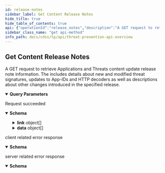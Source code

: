 ```yaml
---
id: release-notes
sidebar_label: Get Content Release Notes
hide_title: true
hide_table_of_contents: true
api: {"operationId":"release_notes","description":"A GET request to retrieve Applications and Threats content update release note information. The includes details about new and modified threat signatures, updates to App-IDs and HTTP decoders as well as descriptions about other changes introduced in the specified release.","security":[{"X-TV-API-KEY":[]}],"tags":["Threat Prevention API Endpoints"],"parameters":[{"name":"type","in":"query","required":true,"schema":{"type":"string"},"description":"Query release notes that match a specific type\n"},{"name":"version","in":"query","required":true,"schema":{"type":"string"},"description":"Query release notes that match a specific content version\n\n---\n```\ncurl -H 'X-API-KEY: API_KEY' \\\n  'https://api.threatvault.paloaltonetworks.com/service/v1/release-notes?type=content&version=8446-6886'\n```\n"}],"responses":{"200":{"description":"Request succeeded","content":{"application/json":{"schema":{"type":"object","properties":{"success":{"type":"boolean","example":true},"link":{"type":"array","items":{"type":"object","properties":{"next":{"type":"string"},"previous":{"type":"string"}}}},"count":{"type":"integer","example":2},"data":{"type":"array","items":{"type":"object","properties":{"release_version":{"type":"integer","example":8446},"content_version":{"type":"string","example":"8446-6886"},"type":{"type":"string","example":"content"},"json_data":{"type":"array","items":{"type":"object","properties":{"notes":{"type":"array"},"applications":{"type":"array"},"decoders":{"type":"array","example":"improved ..."},"data_correlation":{"type":"array","items":{"type":"object","properties":{"new":{"type":"array"},"modified":{"type":"array"},"deleted":{"type":"array"}}}},"file_type":{"type":"array","items":{"type":"object","properties":{"new":{"type":"array"},"modified":{"type":"array"},"disabled":{"type":"array"}}}},"spyware":{"type":"array"},"vulnerability":{"type":"array","items":{"type":"object","properties":{"new":{"type":"array","items":{"type":"object","properties":{"severity":{"type":"string","example":"high"},"pan_id":{"type":"integer","example":30515},"attack_name":{"type":"string","example":"File Loading"},"cve":{"type":"string","example":""},"vendor":{"type":"string","example":""},"action":{"type":"string","example":"reset-both"},"change_data":{"type":"string","example":"updated action to ...."},"min_version":{"type":"string","example":"8.1.0"},"max_version":{"type":"string","example":""}}}},"modified":{"type":"array","items":{"type":"object","properties":{"severity":{"type":"string","example":"high"},"pan_id":{"type":"integer","example":30077},"attack_name":{"type":"string","example":"Vulnerability"},"cve":{"type":"string","example":"CVE-2006-3942, CVE-2006-1314"},"vendor":{"type":"string","example":"MS06-063"},"action":{"type":"string","example":"reset-server"},"change_data":{"type":"string","example":"updated action to ...."},"min_version":{"type":"string","example":"8.1.0"},"max_version":{"type":"string","example":""}}}},"disabled":{"type":"array"}}}}}}},"release_time":{"type":"string","example":"2021-08-27T03:10:03Z"}}}},"message":{"type":"string","example":"Successful"}}}}},"headers":{"X-Minute-RateLimit-Limit":{"description":"The maximum number of requests that the user is permitted to make per minute.","schema":{"type":"integer"},"example":200,"name":"X-Minute-RateLimit-Limit"},"X-Minute-RateLimit-Remaining":{"description":"The number of requests remaining in the current rate limit window (one minute).","schema":{"type":"integer"},"name":"X-Minute-RateLimit-Remaining"},"X-Minute-RateLimit-Reset":{"description":"The timestamp at which the current rate limit window (one minute) resets.","schema":{"type":"integer"},"name":"X-Minute-RateLimit-Reset"},"X-Day-RateLimit-Limit":{"description":"The maximum number of requests that the user is permitted to make per day.","schema":{"type":"integer"},"example":2000,"name":"X-Day-RateLimit-Limit"},"X-Day-RateLimit-Remaining":{"description":"The number of requests remaining in the current rate limit window (one day).","schema":{"type":"integer"},"name":"X-Day-RateLimit-Remaining"},"X-Day-RateLimit-Reset":{"description":"The timestamp at which the current rate limit window (one day) resets.","schema":{"type":"integer"},"name":"X-Day-RateLimit-Reset"}}},"4XX":{"description":"client related error response","content":{"application/json":{"schema":{"type":"object","properties":{"success":{"type":"boolean","example":false},"message":{"type":"string","example":"Failed to query"}}}}}},"5XX":{"description":"server related error response","content":{"application/json":{"schema":{"type":"object","properties":{"success":{"type":"boolean","example":false},"message":{"type":"string","example":"Failed to query"}}}}}}},"method":"get","path":"/release-notes","servers":[{"url":"https://api.threatvault.paloaltonetworks.com/service/v1","description":"The base URI"}],"securitySchemes":{"X-API-KEY":{"description":"The API header required for authentication.","type":"apiKey","in":"header","name":"X-API-KEY"}},"info":{"description":"The Threat Prevention API endpoints are available to customers with an active Threat Prevention or Advanced Threat Prevention subscription.\n\nList of Threat Prevention API endpoints:\n1. Link to [Retrieve IPS Threat Metadata](threat-prevention-public-api-endpoints#operation/threats)\n2. Link to [Retrieve Release-Note Information](threat-prevention-public-api-endpoints#operation/release_notes)\n","title":"Threat Prevention API Overview","version":"v1.0-BETA","contact":{"email":"tp-infra@paloaltonetworks.com"}},"postman":{"name":"Get Content Release Notes","description":{"content":"A GET request to retrieve Applications and Threats content update release note information. The includes details about new and modified threat signatures, updates to App-IDs and HTTP decoders as well as descriptions about other changes introduced in the specified release.","type":"text/plain"},"url":{"path":["release-notes"],"host":["{{baseUrl}}"],"query":[{"disabled":false,"description":{"content":"(Required) Query release notes that match a specific type\n","type":"text/plain"},"key":"type","value":""},{"disabled":false,"description":{"content":"(Required) Query release notes that match a specific content version\n\n---\n```\ncurl -H 'X-API-KEY: API_KEY' \\\n  'https://api.threatvault.paloaltonetworks.com/service/v1/release-notes?type=content&version=8446-6886'\n```\n","type":"text/plain"},"key":"version","value":""}],"variable":[]},"header":[{"key":"Accept","value":"application/json"}],"method":"GET"}}
sidebar_class_name: "get api-method"
info_path: docs/cdss/tp/api/threat-prevention-api-overview
---
```



## Get Content Release Notes



A GET request to retrieve Applications and Threats content update release note information. The includes details about new and modified threat signatures, updates to App-IDs and HTTP decoders as well as descriptions about other changes introduced in the specified release.

<details style={{"marginBottom":"1rem"}} data-collapsed={false} open={true}><summary style={{}}><strong>Query Parameters</strong></summary><div><ul><ParamsItem className={"paramsItem"} param={{"name":"type","in":"query","required":true,"schema":{"type":"string"},"description":"Query release notes that match a specific type\n"}}></ParamsItem><ParamsItem className={"paramsItem"} param={{"name":"version","in":"query","required":true,"schema":{"type":"string"},"description":"Query release notes that match a specific content version\n\n---\n```\ncurl -H 'X-API-KEY: API_KEY' \\\n  'https://api.threatvault.paloaltonetworks.com/service/v1/release-notes?type=content&version=8446-6886'\n```\n"}}></ParamsItem></ul></div></details><div><ApiTabs><TabItem label={"200"} value={"200"}><div>

Request succeeded

</div><div><details style={{}} data-collapsed={false} open={true}><summary style={{"textAlign":"left"}}><strong>Schema</strong></summary><div style={{"textAlign":"left","marginLeft":"1rem"}}></div><ul style={{"marginLeft":"1rem"}}><SchemaItem collapsible={false} name={"success"} required={false} schemaDescription={undefined} schemaName={"boolean"} qualifierMessage={undefined}></SchemaItem><SchemaItem collapsible={true} className={"schemaItem"}><details style={{}}><summary style={{}}><strong>link</strong><span style={{"opacity":"0.6"}}> object[]</span></summary><div style={{"marginLeft":"1rem"}}><SchemaItem collapsible={false} name={"next"} required={false} schemaDescription={undefined} schemaName={"string"} qualifierMessage={undefined}></SchemaItem><SchemaItem collapsible={false} name={"previous"} required={false} schemaDescription={undefined} schemaName={"string"} qualifierMessage={undefined}></SchemaItem></div></details></SchemaItem><SchemaItem collapsible={false} name={"count"} required={false} schemaDescription={undefined} schemaName={"integer"} qualifierMessage={undefined}></SchemaItem><SchemaItem collapsible={true} className={"schemaItem"}><details style={{}}><summary style={{}}><strong>data</strong><span style={{"opacity":"0.6"}}> object[]</span></summary><div style={{"marginLeft":"1rem"}}><SchemaItem collapsible={false} name={"release_version"} required={false} schemaDescription={undefined} schemaName={"integer"} qualifierMessage={undefined}></SchemaItem><SchemaItem collapsible={false} name={"content_version"} required={false} schemaDescription={undefined} schemaName={"string"} qualifierMessage={undefined}></SchemaItem><SchemaItem collapsible={false} name={"type"} required={false} schemaDescription={undefined} schemaName={"string"} qualifierMessage={undefined}></SchemaItem><SchemaItem collapsible={true} className={"schemaItem"}><details style={{}}><summary style={{}}><strong>json_data</strong><span style={{"opacity":"0.6"}}> object[]</span></summary><div style={{"marginLeft":"1rem"}}><SchemaItem collapsible={false} name={"notes"} required={false} schemaDescription={undefined} schemaName={"array"} qualifierMessage={undefined}></SchemaItem><SchemaItem collapsible={false} name={"applications"} required={false} schemaDescription={undefined} schemaName={"array"} qualifierMessage={undefined}></SchemaItem><SchemaItem collapsible={false} name={"decoders"} required={false} schemaDescription={undefined} schemaName={"array"} qualifierMessage={undefined}></SchemaItem><SchemaItem collapsible={true} className={"schemaItem"}><details style={{}}><summary style={{}}><strong>data_correlation</strong><span style={{"opacity":"0.6"}}> object[]</span></summary><div style={{"marginLeft":"1rem"}}><SchemaItem collapsible={false} name={"new"} required={false} schemaDescription={undefined} schemaName={"array"} qualifierMessage={undefined}></SchemaItem><SchemaItem collapsible={false} name={"modified"} required={false} schemaDescription={undefined} schemaName={"array"} qualifierMessage={undefined}></SchemaItem><SchemaItem collapsible={false} name={"deleted"} required={false} schemaDescription={undefined} schemaName={"array"} qualifierMessage={undefined}></SchemaItem></div></details></SchemaItem><SchemaItem collapsible={true} className={"schemaItem"}><details style={{}}><summary style={{}}><strong>file_type</strong><span style={{"opacity":"0.6"}}> object[]</span></summary><div style={{"marginLeft":"1rem"}}><SchemaItem collapsible={false} name={"new"} required={false} schemaDescription={undefined} schemaName={"array"} qualifierMessage={undefined}></SchemaItem><SchemaItem collapsible={false} name={"modified"} required={false} schemaDescription={undefined} schemaName={"array"} qualifierMessage={undefined}></SchemaItem><SchemaItem collapsible={false} name={"disabled"} required={false} schemaDescription={undefined} schemaName={"array"} qualifierMessage={undefined}></SchemaItem></div></details></SchemaItem><SchemaItem collapsible={false} name={"spyware"} required={false} schemaDescription={undefined} schemaName={"array"} qualifierMessage={undefined}></SchemaItem><SchemaItem collapsible={true} className={"schemaItem"}><details style={{}}><summary style={{}}><strong>vulnerability</strong><span style={{"opacity":"0.6"}}> object[]</span></summary><div style={{"marginLeft":"1rem"}}><SchemaItem collapsible={true} className={"schemaItem"}><details style={{}}><summary style={{}}><strong>new</strong><span style={{"opacity":"0.6"}}> object[]</span></summary><div style={{"marginLeft":"1rem"}}><SchemaItem collapsible={false} name={"severity"} required={false} schemaDescription={undefined} schemaName={"string"} qualifierMessage={undefined}></SchemaItem><SchemaItem collapsible={false} name={"pan_id"} required={false} schemaDescription={undefined} schemaName={"integer"} qualifierMessage={undefined}></SchemaItem><SchemaItem collapsible={false} name={"attack_name"} required={false} schemaDescription={undefined} schemaName={"string"} qualifierMessage={undefined}></SchemaItem><SchemaItem collapsible={false} name={"cve"} required={false} schemaDescription={undefined} schemaName={"string"} qualifierMessage={undefined}></SchemaItem><SchemaItem collapsible={false} name={"vendor"} required={false} schemaDescription={undefined} schemaName={"string"} qualifierMessage={undefined}></SchemaItem><SchemaItem collapsible={false} name={"action"} required={false} schemaDescription={undefined} schemaName={"string"} qualifierMessage={undefined}></SchemaItem><SchemaItem collapsible={false} name={"change_data"} required={false} schemaDescription={undefined} schemaName={"string"} qualifierMessage={undefined}></SchemaItem><SchemaItem collapsible={false} name={"min_version"} required={false} schemaDescription={undefined} schemaName={"string"} qualifierMessage={undefined}></SchemaItem><SchemaItem collapsible={false} name={"max_version"} required={false} schemaDescription={undefined} schemaName={"string"} qualifierMessage={undefined}></SchemaItem></div></details></SchemaItem><SchemaItem collapsible={true} className={"schemaItem"}><details style={{}}><summary style={{}}><strong>modified</strong><span style={{"opacity":"0.6"}}> object[]</span></summary><div style={{"marginLeft":"1rem"}}><SchemaItem collapsible={false} name={"severity"} required={false} schemaDescription={undefined} schemaName={"string"} qualifierMessage={undefined}></SchemaItem><SchemaItem collapsible={false} name={"pan_id"} required={false} schemaDescription={undefined} schemaName={"integer"} qualifierMessage={undefined}></SchemaItem><SchemaItem collapsible={false} name={"attack_name"} required={false} schemaDescription={undefined} schemaName={"string"} qualifierMessage={undefined}></SchemaItem><SchemaItem collapsible={false} name={"cve"} required={false} schemaDescription={undefined} schemaName={"string"} qualifierMessage={undefined}></SchemaItem><SchemaItem collapsible={false} name={"vendor"} required={false} schemaDescription={undefined} schemaName={"string"} qualifierMessage={undefined}></SchemaItem><SchemaItem collapsible={false} name={"action"} required={false} schemaDescription={undefined} schemaName={"string"} qualifierMessage={undefined}></SchemaItem><SchemaItem collapsible={false} name={"change_data"} required={false} schemaDescription={undefined} schemaName={"string"} qualifierMessage={undefined}></SchemaItem><SchemaItem collapsible={false} name={"min_version"} required={false} schemaDescription={undefined} schemaName={"string"} qualifierMessage={undefined}></SchemaItem><SchemaItem collapsible={false} name={"max_version"} required={false} schemaDescription={undefined} schemaName={"string"} qualifierMessage={undefined}></SchemaItem></div></details></SchemaItem><SchemaItem collapsible={false} name={"disabled"} required={false} schemaDescription={undefined} schemaName={"array"} qualifierMessage={undefined}></SchemaItem></div></details></SchemaItem></div></details></SchemaItem><SchemaItem collapsible={false} name={"release_time"} required={false} schemaDescription={undefined} schemaName={"string"} qualifierMessage={undefined}></SchemaItem></div></details></SchemaItem><SchemaItem collapsible={false} name={"message"} required={false} schemaDescription={undefined} schemaName={"string"} qualifierMessage={undefined}></SchemaItem></ul></details></div></TabItem><TabItem label={"4XX"} value={"4XX"}><div>

client related error response

</div><div><details style={{}} data-collapsed={false} open={true}><summary style={{"textAlign":"left"}}><strong>Schema</strong></summary><div style={{"textAlign":"left","marginLeft":"1rem"}}></div><ul style={{"marginLeft":"1rem"}}><SchemaItem collapsible={false} name={"success"} required={false} schemaDescription={undefined} schemaName={"boolean"} qualifierMessage={undefined}></SchemaItem><SchemaItem collapsible={false} name={"message"} required={false} schemaDescription={undefined} schemaName={"string"} qualifierMessage={undefined}></SchemaItem></ul></details></div></TabItem><TabItem label={"5XX"} value={"5XX"}><div>

server related error response

</div><div><details style={{}} data-collapsed={false} open={true}><summary style={{"textAlign":"left"}}><strong>Schema</strong></summary><div style={{"textAlign":"left","marginLeft":"1rem"}}></div><ul style={{"marginLeft":"1rem"}}><SchemaItem collapsible={false} name={"success"} required={false} schemaDescription={undefined} schemaName={"boolean"} qualifierMessage={undefined}></SchemaItem><SchemaItem collapsible={false} name={"message"} required={false} schemaDescription={undefined} schemaName={"string"} qualifierMessage={undefined}></SchemaItem></ul></details></div></TabItem></ApiTabs></div>
      